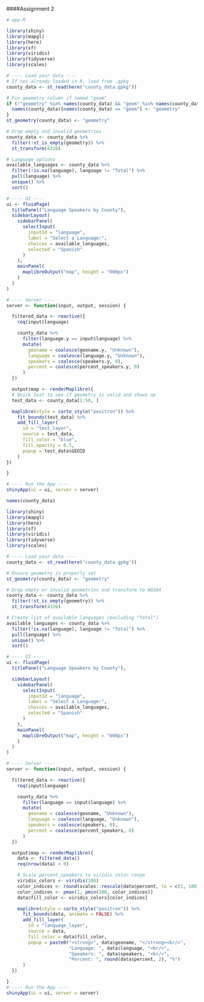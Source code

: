 ####Assignment 2 

```r
# app.R

library(shiny)
library(mapgl)
library(here)
library(sf)
library(viridis)
library(tidyverse)
library(scales)

# ---- Load your data ----
# If not already loaded in R, load from .gpkg
county_data <- st_read(here("county_data.gpkg"))

# Fix geometry column if named "geom"
if (!"geometry" %in% names(county_data) && "geom" %in% names(county_data)) {
  names(county_data)[names(county_data) == "geom"] <- "geometry"
}
st_geometry(county_data) <- "geometry"

# Drop empty and invalid geometries
county_data <- county_data %>%
  filter(!st_is_empty(geometry)) %>%
  st_transform(4326)

# Language options
available_languages <- county_data %>%
  filter(!is.na(language), language != "Total") %>%
  pull(language) %>%
  unique() %>%
  sort()

# ---- UI ----
ui <- fluidPage(
  titlePanel("Language Speakers by County"),
  sidebarLayout(
    sidebarPanel(
      selectInput(
        inputId = "language",
        label = "Select a Language:",
        choices = available_languages,
        selected = "Spanish"
      )
    ),
    mainPanel(
      maplibreOutput("map", height = "600px")
    )
  )
)

# ---- Server ----
server <- function(input, output, session) {

  filtered_data <- reactive({
    req(input$language)

    county_data %>%
      filter(language.y == input$language) %>%
      mutate(
        geoname = coalesce(geoname.y, "Unknown"),
        language = coalesce(language.y, "Unknown"),
        speakers = coalesce(speakers.y, 0),
        percent = coalesce(percent_speakers.y, 0)
      )
  })

  output$map <- renderMaplibre({
  # Quick test to see if geometry is valid and shows up
  test_data <- county_data[1:50, ]

  maplibre(style = carto_style("positron")) %>%
    fit_bounds(test_data) %>%
    add_fill_layer(
      id = "test_layer",
      source = test_data,
      fill_color = "blue",
      fill_opacity = 0.5,
      popup = test_data$GEOID
    )
})

}

# ---- Run the App ----
shinyApp(ui = ui, server = server)

```






```r
names(county_data)

```

```r

library(shiny)
library(mapgl)
library(here)
library(sf)
library(viridis)
library(tidyverse)
library(scales)

# ---- Load your data ----
county_data <- st_read(here("county_data.gpkg"))

# Ensure geometry is properly set
st_geometry(county_data) <- "geometry"

# Drop empty or invalid geometries and transform to WGS84
county_data <- county_data %>%
  filter(!st_is_empty(geometry)) %>%
  st_transform(4326)

# Create list of available languages (excluding "Total")
available_languages <- county_data %>%
  filter(!is.na(language), language != "Total") %>%
  pull(language) %>%
  unique() %>%
  sort()

# ---- UI ----
ui <- fluidPage(
  titlePanel("Language Speakers by County"),

  sidebarLayout(
    sidebarPanel(
      selectInput(
        inputId = "language",
        label = "Select a Language:",
        choices = available_languages,
        selected = "Spanish"
      )
    ),
    mainPanel(
      maplibreOutput("map", height = "600px")
    )
  )
)

# ---- Server ----
server <- function(input, output, session) {

  filtered_data <- reactive({
    req(input$language)

    county_data %>%
      filter(language == input$language) %>%
      mutate(
        geoname = coalesce(geoname, "Unknown"),
        language = coalesce(language, "Unknown"),
        speakers = coalesce(speakers, 0),
        percent = coalesce(percent_speakers, 0)
      )
  })

  output$map <- renderMaplibre({
    data <- filtered_data()
    req(nrow(data) > 0)

    # Scale percent_speakers to viridis color range
    viridis_colors <- viridis(100)
    color_indices <- round(scales::rescale(data$percent, to = c(1, 100)))
    color_indices <- pmax(1, pmin(100, color_indices))
    data$fill_color <- viridis_colors[color_indices]

    maplibre(style = carto_style("positron")) %>%
      fit_bounds(data, animate = FALSE) %>%
      add_fill_layer(
        id = "language_layer",
        source = data,
        fill_color = data$fill_color,
        popup = paste0("<strong>", data$geoname, "</strong><br/>",
                       "Language: ", data$language, "<br/>",
                       "Speakers: ", data$speakers, "<br/>",
                       "Percent: ", round(data$percent, 2), "%")
      )
  })

}
# ---- Run the App ----
shinyApp(ui = ui, server = server)

```

